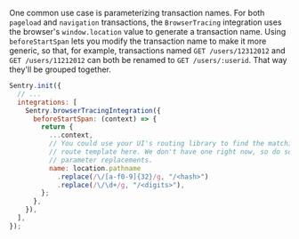One common use case is parameterizing transaction names. For both `pageload` and `navigation` transactions, the `BrowserTracing` integration uses the browser's `window.location` value to generate a transaction name. Using `beforeStartSpan` lets you modify the transaction name to make it more generic, so that, for example, transactions named `GET /users/12312012` and `GET /users/11212012` can both be renamed to `GET /users/:userid`. That way they'll be grouped together.

```javascript
Sentry.init({
  // ...
  integrations: [
    Sentry.browserTracingIntegration({
      beforeStartSpan: (context) => {
        return {
          ...context,
          // You could use your UI's routing library to find the matching
          // route template here. We don't have one right now, so do some basic
          // parameter replacements.
          name: location.pathname
            .replace(/\/[a-f0-9]{32}/g, "/<hash>")
            .replace(/\/\d+/g, "/<digits>"),
        };
      },
    }),
  ],
});
```
